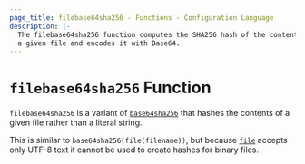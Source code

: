 ```yaml
---
page_title: filebase64sha256 - Functions - Configuration Language
description: |-
  The filebase64sha256 function computes the SHA256 hash of the contents of
  a given file and encodes it with Base64.
---
```


# `filebase64sha256` Function

`filebase64sha256` is a variant of [`base64sha256`](/terracina/language/functions/base64sha256)
that hashes the contents of a given file rather than a literal string.

This is similar to `base64sha256(file(filename))`, but
because [`file`](/terracina/language/functions/file) accepts only UTF-8 text it cannot be used to
create hashes for binary files.
